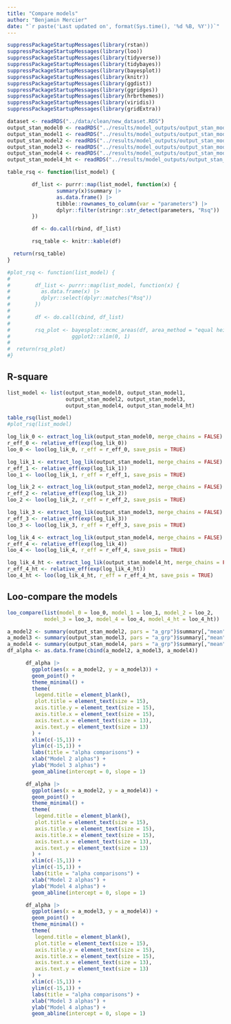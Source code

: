 ```yaml
---
title: "Compare models"
author: "Benjamin Mercier"
date: "`r paste('Last updated on', format(Sys.time(), '%d %B, %Y'))`"
---
```


<!-- Load nedeed libraries -->
```r
suppressPackageStartupMessages(library(rstan))
suppressPackageStartupMessages(library(loo))
suppressPackageStartupMessages(library(tidyverse))
suppressPackageStartupMessages(library(tidybayes))
suppressPackageStartupMessages(library(bayesplot))
suppressPackageStartupMessages(library(knitr))
suppressPackageStartupMessages(library(ggdist))
suppressPackageStartupMessages(library(ggridges))
suppressPackageStartupMessages(library(hrbrthemes))
suppressPackageStartupMessages(library(viridis))
suppressPackageStartupMessages(library(gridExtra))
```
<!-- Load the data --> 
```r
dataset <- readRDS("../data/clean/new_dataset.RDS")
output_stan_model0 <- readRDS("../results/model_outputs/output_stan_model0.RDS")
output_stan_model1 <- readRDS("../results/model_outputs/output_stan_model1.RDS")
output_stan_model2 <- readRDS("../results/model_outputs/output_stan_model2.RDS")
output_stan_model3 <- readRDS("../results/model_outputs/output_stan_model3.RDS")
output_stan_model4 <- readRDS("../results/model_outputs/output_stan_model4.RDS")
output_stan_model4_ht <- readRDS("../results/model_outputs/output_stan_model4_ht.RDS")

```

```r
table_rsq <- function(list_model) {

        df_list <- purrr::map(list_model, function(x) {
                summary(x)$summary |>
                as.data.frame() |>
                tibble::rownames_to_column(var = "parameters") |>
                dplyr::filter(stringr::str_detect(parameters, "Rsq"))
        })

        df <- do.call(rbind, df_list)

        rsq_table <- knitr::kable(df)

  return(rsq_table)
}

#plot_rsq <- function(list_model) {
#
#        df_list <- purrr::map(list_model, function(x) {
#          as.data.frame(x) |>
#          dplyr::select(dplyr::matches("Rsq"))
#        })
#
#        df <- do.call(cbind, df_list)
#
#        rsq_plot <- bayesplot::mcmc_areas(df, area_method = "equal height") +
#                    ggplot2::xlim(0, 1)
#
#  return(rsq_plot)
#}
```

## R-square
```r
list_model <- list(output_stan_model0, output_stan_model1,
                   output_stan_model2, output_stan_model3,
                   output_stan_model4, output_stan_model4_ht)

table_rsq(list_model)
#plot_rsq(list_model)
```

```r
log_lik_0 <- extract_log_lik(output_stan_model0, merge_chains = FALSE)
r_eff_0 <- relative_eff(exp(log_lik_0))
loo_0 <- loo(log_lik_0, r_eff = r_eff_0, save_psis = TRUE)

log_lik_1 <- extract_log_lik(output_stan_model1, merge_chains = FALSE)
r_eff_1 <- relative_eff(exp(log_lik_1))
loo_1 <- loo(log_lik_1, r_eff = r_eff_1, save_psis = TRUE)

log_lik_2 <- extract_log_lik(output_stan_model2, merge_chains = FALSE)
r_eff_2 <- relative_eff(exp(log_lik_2))
loo_2 <- loo(log_lik_2, r_eff = r_eff_2, save_psis = TRUE)

log_lik_3 <- extract_log_lik(output_stan_model3, merge_chains = FALSE)
r_eff_3 <- relative_eff(exp(log_lik_3))
loo_3 <- loo(log_lik_3, r_eff = r_eff_3, save_psis = TRUE)

log_lik_4 <- extract_log_lik(output_stan_model4, merge_chains = FALSE)
r_eff_4 <- relative_eff(exp(log_lik_4))
loo_4 <- loo(log_lik_4, r_eff = r_eff_4, save_psis = TRUE)

log_lik_4_ht <- extract_log_lik(output_stan_model4_ht, merge_chains = FALSE)
r_eff_4_ht <- relative_eff(exp(log_lik_4_ht))
loo_4_ht <- loo(log_lik_4_ht, r_eff = r_eff_4_ht, save_psis = TRUE)
```

## Loo-compare the models
```r
loo_compare(list(model_0 = loo_0, model_1 = loo_1, model_2 = loo_2,
            model_3 = loo_3, model_4 = loo_4, model_4_ht = loo_4_ht))
```


```r
a_model2 <- summary(output_stan_model2, pars = "a_grp")$summary[,"mean"]
a_model3 <- summary(output_stan_model3, pars = "a_grp")$summary[,"mean"]
a_model4 <- summary(output_stan_model4, pars = "a_grp")$summary[,"mean"]
df_alpha <- as.data.frame(cbind(a_model2, a_model3, a_model4))
```

```r
      df_alpha |>
        ggplot(aes(x = a_model2, y = a_model3)) +
        geom_point() +
        theme_minimal() +
        theme(
         legend.title = element_blank(),
         plot.title = element_text(size = 15),
         axis.title.y = element_text(size = 15),
         axis.title.x = element_text(size = 15),
         axis.text.x = element_text(size = 13),
         axis.text.y = element_text(size = 13)
        ) +
        xlim(c(-15,1)) +
        ylim(c(-15,1)) +
        labs(title = "alpha comparisons") +
        xlab("Model 2 alphas") +
        ylab("Model 3 alphas") +
        geom_abline(intercept = 0, slope = 1)

      df_alpha |>
        ggplot(aes(x = a_model2, y = a_model4)) +
        geom_point() +
        theme_minimal() +
        theme(
         legend.title = element_blank(),
         plot.title = element_text(size = 15),
         axis.title.y = element_text(size = 15),
         axis.title.x = element_text(size = 15),
         axis.text.x = element_text(size = 13),
         axis.text.y = element_text(size = 13)
        ) +
        xlim(c(-15,1)) +
        ylim(c(-15,1)) +
        labs(title = "alpha comparisons") +
        xlab("Model 2 alphas") +
        ylab("Model 4 alphas") +
        geom_abline(intercept = 0, slope = 1)

      df_alpha |>
        ggplot(aes(x = a_model3, y = a_model4)) +
        geom_point() +
        theme_minimal() +
        theme(
         legend.title = element_blank(),
         plot.title = element_text(size = 15),
         axis.title.y = element_text(size = 15),
         axis.title.x = element_text(size = 15),
         axis.text.x = element_text(size = 13),
         axis.text.y = element_text(size = 13)
        ) +
        xlim(c(-15,1)) +
        ylim(c(-15,1)) +
        labs(title = "alpha comparisons") +
        xlab("Model 3 alphas") +
        ylab("Model 4 alphas") +
        geom_abline(intercept = 0, slope = 1)
```